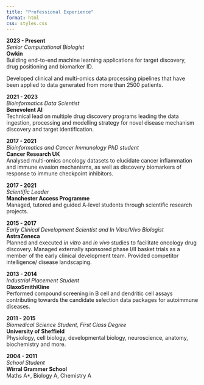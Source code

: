 ```yaml
---
title: "Professional Experience"
format: html
css: styles.css
---
```


::: {.timeline}
  
::: {.timeline-item}
**2023 - Present**  
*Senior Computational Biologist*     
**Owkin**  
Building end-to-end machine learning applications for target discovery, drug positioning and biomarker ID.

Developed clinical and multi-omics data processing pipelines that have been applied to data generated from more than 2500 patients.
:::

::: {.timeline-item}
**2021 - 2023**  
*Bioinformatics Data Scientist*       
**Benevolent AI**  
Technical lead on multiple drug discovery programs leading the data ingestion, processing and modelling strategy for novel disease mechanism discovery and target identification.
:::

::: {.timeline-item}
**2017 - 2021**  
*Bioinformatics and Cancer Immunology PhD student*      
**Cancer Research UK**  
Analysed multi-omics oncology datasets to elucidate cancer inflammation and immune evasion mechanisms, as well as discovery biomarkers of response to immune checkpoint inhibitors.
:::

::: {.timeline-item}
**2017 - 2021**  
*Scientific Leader*      
**Manchester Access Programme**  
Managed, tutored and guided A-level students through scientific research projects.
:::

::: {.timeline-item}
**2015 - 2017**     
*Early Clinical Development Scientist and In Vitro/Vivo Biologist*    
**AstraZeneca**     
Planned and executed *in vitro* and *in vivo* studies to facilitate oncology drug discovery. 
Managed externally sponsored phase I/II basket trials as a member of the early clinical development team.
Provided competitor intelligence/ disease landscaping.
:::

::: {.timeline-item}
**2013 - 2014**     
*Industrial Placement Student*     
**GlaxoSmithKline**     
Performed compound screening in B cell and dendritic cell assays contributing towards the candidate selection data packages for autoimmune diseases.
:::

::: {.timeline-item}
**2011 - 2015**     
*Biomedical Science Student, First Class Degree*     
**University of Sheffield**     
Physiology, cell biology, developmental biology, neuroscience, anatomy, biochemistry and more.
:::

::: {.timeline-item}
**2004 - 2011**     
*School Student*     
**Wirral Grammer School**     
Maths A*, Biology A, Chemistry A
:::

:::
